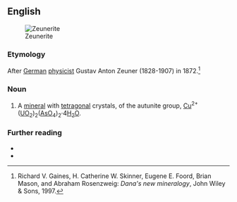 ==English==
[[Image:Zeunerite 2 on quartz Copper urano-arsenate Perry Jones Group Plumas County Calfornia 1969.jpg|thumb|Zeunerite]]

===Etymology===
After [[German]] [[physicist]] Gustav Anton Zeuner (1828-1907) in 1872.<ref>Richard V. Gaines, H. Catherine W. Skinner, Eugene E. Foord, Brian Mason, and Abraham Rosenzweig: ''Dana's new mineralogy'', John Wiley & Sons, 1997.</ref>

===Noun===
{{en-noun}}

# {{lb|en|mineral}} A [[mineral]] with [[tetragonal]] crystals, of the autunite group, [[copper|Cu]]<sup>2+</sup>([[uranium|U]][[oxygen|O]]<sub>2</sub>)<sub>2</sub>([[arsenic|As]]O<sub>4</sub>)<sub>2</sub>·4[[water|H<sub>2</sub>O]].

===Further reading===
* {{R:WebMineral}}
* {{R:mindat}}
<references/>